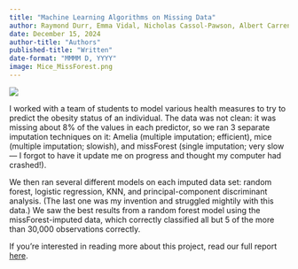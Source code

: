 ```yaml
---
title: "Machine Learning Algorithms on Missing Data"
author: Raymond Durr, Emma Vidal, Nicholas Cassol-Pawson, Albert Carreno, Vinuk Ekanayake
date: December 15, 2024
author-title: "Authors"
published-title: "Written"
date-format: "MMMM D, YYYY"
image: Mice_MissForest.png
---
```


![](Mice_MissForest.png)

I worked with a team of students to model various health measures to try to predict the obesity status of an individual. The data was not clean: it was missing about 8% of the values in each predictor, so we ran 3 separate imputation techniques on it: Amelia (multiple imputation; efficient), mice (multiple imputation; slowish), and missForest (single imputation; very slow — I forgot to have it update me on progress and thought my computer had crashed!).

We then ran several different models on each imputed data set: random forest, logistic regression, KNN, and principal-component discriminant analysis. (The last one was my invention and struggled mightily with this data.) We saw the best results from a random forest model using the missForest-imputed data, which correctly classified all but 5 of the more than 30,000 observations correctly. 

If you're interested in reading more about this project, read our full report [here](20241201_ObesityStatus.pdf).

